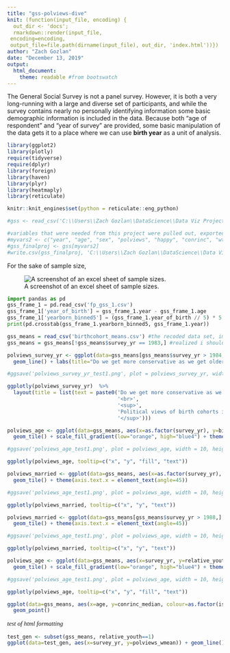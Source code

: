 ```yaml
---
title: "gss-polviews-dive"
knit: (function(input_file, encoding) {
  out_dir <- 'docs';
  rmarkdown::render(input_file,
 encoding=encoding,
 output_file=file.path(dirname(input_file), out_dir, 'index.html'))})
author: "Zach Gozlan"
date: "December 13, 2019"
output: 
  html_document:
    theme: readable #from bootswatch
---
```


The General Social Survey is not a panel survey. However, it is both a very long-running with a large and diverse set of participants, and while the survey contains nearly no personally identifying information some basic demographic information is included in the data. Because both “age of respondent” and “year of survey” are provided, some basic manipulation of the data gets it to a place where we can use <b>birth year</b> as a unit of analysis.

```r
library(ggplot2)
library(plotly)
require(tidyverse)
require(dplyr)
library(foreign)
library(haven)
library(plyr)
library(heatmaply)
library(reticulate)

knitr::knit_engines$set(python = reticulate::eng_python)
```

```r
#gss <- read_csv('C:\\Users\\Zach Gozlan\\DataScience\\Data Viz Project\\full_gss.csv') #this is a version of the full gss data set that was converted to csv
```

```r
#variables that were needed from this project were pulled out, exported, and sent to python for easy manipulation
#myvars2 <- c("year", "age", "sex", "polviews", "happy", "conrinc", "wtssall", "natrace", "life", "trust", "dwelown", "marital") #for final project
#gss_finalproj <- gss[myvars2]
#write.csv(gss_finalproj, 'C:\\Users\\Zach Gozlan\\DataScience\\Data Viz Project\\fp_gss_1.csv')
```

For the sake of sample size, 

![A screenshot of an excel sheet of sample sizes.](images/included_in_survey.PNG)


```python
import pandas as pd
gss_frame_1 = pd.read_csv('fp_gss_1.csv')
gss_frame_1['year_of_birth'] = gss_frame_1.year - gss_frame_1.age
gss_frame_1['yearborn_binned5'] = (gss_frame_1.year_of_birth // 5) * 5 #rounds year born to nearest 5-year interval
print(pd.crosstab(gss_frame_1.yearborn_binned5, gss_frame_1.year))
```



```r
gss_means = read_csv('birthcohort_means.csv') #the recoded data set, imported back in for presentation
gss_means = gss_means[!gss_means$survey_yr == 1983,] #realized i should drop this year - sparse data
```

```r
polviews_survey_yr <- ggplot(data=gss_means[gss_means$survey_yr > 1984,], aes(x=age, y=polviews_wmean, colour=as.factor(birth_cohort))) +
  geom_line() + labs(title="Do we get more conservative as we get older?", caption="Political views of birth cohorts in the GSS \n at available range of ages")

#ggsave('polviews_survey_yr_test1.png', plot = polviews_survey_yr, width = 20, height = 6)

ggplotly(polviews_survey_yr)  %>%
  layout(title = list(text = paste0('Do we get more conservative as we get older?',
                                    '<br>',
                                    '<sup>',
                                    'Political views of birth cohorts in the GSS at available range of ages',
                                    '</sup>')))
```

```r
polviews_age <- ggplot(data=gss_means, aes(x=as.factor(survey_yr), y=birth_cohort, fill=polviews_wmean, text = paste("Sample Size:", counts, "\n Age:", age))) +
  geom_tile() + scale_fill_gradient(low="orange", high="blue4") + theme(axis.text.x = element_text(angle=45))

#ggsave('polviews_age_test1.png', plot = polviews_age, width = 10, height = 6)

ggplotly(polviews_age, tooltip=c("x", "y", "fill", "text"))
```


```r
polviews_married <- ggplot(data=gss_means, aes(x=as.factor(survey_yr), y=birth_cohort, fill=as.factor(been_married_wmean_binned), text = paste("Sample Size:", counts, "\n Age:", age, "\n Marriage%:", been_married_wmean))) + scale_fill_brewer(palette="Spectral") +
  geom_tile() + theme(axis.text.x = element_text(angle=45))

#ggsave('polviews_age_test1.png', plot = polviews_age, width = 10, height = 6)

ggplotly(polviews_married, tooltip=c("x", "y", "text"))
```

```r
polviews_married <- ggplot(data=gss_means[gss_means$survey_yr > 1988,], aes(x=as.factor(survey_yr), y=birth_cohort, fill=as.factor(dwelown_wmean_binned), text = paste("Sample Size:", counts, "\n Age:", age, "\n Marriage%:", been_married_wmean))) + scale_fill_brewer(palette="Spectral") +
  geom_tile() + theme(axis.text.x = element_text(angle=45))

#ggsave('polviews_age_test1.png', plot = polviews_age, width = 10, height = 6)

ggplotly(polviews_married, tooltip=c("x", "y", "text"))
```

```r
polviews_age <- ggplot(data=gss_means, aes(x=survey_yr, y=relative_youth, fill=polviews_wmean, text = paste("Sample Size:", counts, "\n Age:", age))) +
  geom_tile() + scale_fill_gradient(low="orange", high="blue4") + theme(axis.text.x = element_text(angle=45))

#ggsave('polviews_age_test1.png', plot = polviews_age, width = 10, height = 6)

ggplotly(polviews_age, tooltip=c("x", "y", "fill", "text"))
```

```r
ggplot(data=gss_means, aes(x=age, y=conrinc_median, colour=as.factor(is2018))) +
  geom_point()
```

<p style="font-family: times, serif; font-size:11pt; font-style:italic">
    test of html formatting
</p>

```r
test_gen <- subset(gss_means, relative_youth==1)
ggplot(data=test_gen, aes(x=survey_yr, y=polviews_wmean)) + geom_line()
```
